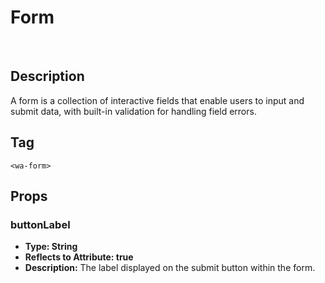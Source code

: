 

<Meta title="Molecules/Form" of={FormStories} />

# Form
&nbsp;
<Story />
&nbsp;

## Description

A form is a collection of interactive fields that enable users to input and submit data, with built-in validation for handling field errors.

## Tag

`<wa-form>`

## Props 

### buttonLabel
- **Type: String**
- **Reflects to Attribute: true**
- **Description:** The label displayed on the submit button within the form.